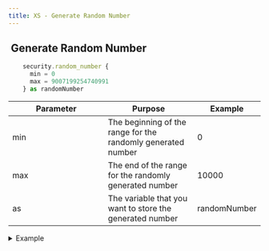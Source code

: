 ```yaml
---
title: XS - Generate Random Number
---
```


## <img src="../assets/docuBadge (10).png" alt="" data-size="line" /> Generate Random Number <a href="#xs-securityrandomnumber" id="xs-securityrandomnumber"></a>

```javascript
    security.random_number {
      min = 0
      max = 9007199254740991
    } as randomNumber
```

<table><thead><tr><th width="175">Parameter</th><th>Purpose</th><th>Example</th></tr></thead><tbody><tr><td>min</td><td>The beginning of the range for the randomly generated number</td><td>0</td></tr><tr><td>max</td><td>The end of the range for the randomly generated number</td><td>10000</td></tr><tr><td>as</td><td>The variable that you want to store the generated number</td><td>randomNumber</td></tr></tbody></table>

<details>

<summary>Example</summary>

```javascript
    security.random_number {
      min = 0
      max = 9007199254740991
    } as randomNumber
```

![](<../assets/CleanShot 2025-03-06 at 18.16.07.png>)

</details>
